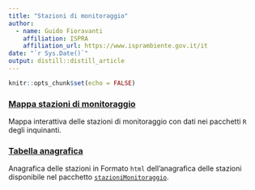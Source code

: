 ```yaml
---
title: "Stazioni di monitoraggio"
author:
  - name: Guido Fioravanti 
    affiliation: ISPRA
    affiliation_url: https://www.isprambiente.gov.it/it
date: "`r Sys.Date()`"
output: distill::distill_article
---
```


```r
knitr::opts_chunk$set(echo = FALSE)
```

### [Mappa stazioni di monitoraggio](./mappaStazioniValide.html)

Mappa interattiva delle stazioni di monitoraggio con dati nei pacchetti `R` degli inquinanti.

### [Tabella anagrafica](./tabella_anagrafica.html)

Anagrafica delle stazioni in Formato `html` dell'anagrafica delle stazioni disponibile nel pacchetto [`stazioniMonitoraggio`](anagrafica.html).